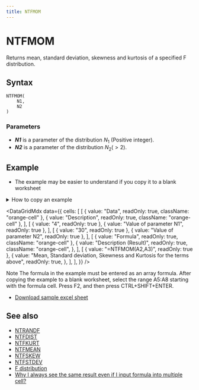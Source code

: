 ```yaml
---
title: NTFMOM
---
```



# NTFMOM

Returns mean, standard deviation, skewness and kurtosis of a specified F distribution.

## Syntax

```excel
NTFMOM(
    N1,
    N2
)
```

### Parameters

- **_N1_** is a parameter of the distribution $N_1$ (Positive integer).
- **_N2_** is a parameter of the distribution $N_2(>2)$.

## Example

- The example may be easier to understand if you copy it to a blank worksheet

<details>
  <summary>How to copy an example</summary>

1.  Create a blank workbook or worksheet.
2.  Select the example in the Help topic.

    **Note**  Do not select the row or column headers.

    ![Selecting an example from Help](./../../assets/functions/HowToCopy.png)

    Selecting an example from Help

3.  Press CTRL+C.
4.  In the worksheet, select cell A1, and press CTRL+V.
5.  To switch between viewing the results and viewing the formulas that return the results, press CTRL+` (grave accent), or on the **Tools** menu, point to **Formula Auditing**, and then click **Formula Auditing Mode**.

</details>

<DataGridMdx
  data={{
    cells: [
      [
        { value: "Data", readOnly: true, className: "orange-cell" },
        { value: "Description", readOnly: true, className: "orange-cell" },
      ],
      [
        { value: "4", readOnly: true },
        { value: "Value of parameter N1", readOnly: true },
      ],
      [
        { value: "30", readOnly: true },
        { value: "Value of parameter N2", readOnly: true },
      ],
      [
        { value: "Formula", readOnly: true, className: "orange-cell" },
        {
          value: "Description (Result)",
          readOnly: true,
          className: "orange-cell",
        },
      ],
      [
        { value: "=NTFMOM(A2,A3)", readOnly: true },
        {
          value:
            "Mean, Standard deviation, Skewness and Kurtosis for the terms above",
          readOnly: true,
        },
      ],
    ],
  }}
/>

Note The formula in the example must be entered as an array formula. After copying the example to a blank worksheet, select the range A5:A8 starting with the formula cell. Press F2, and then press CTRL+SHIFT+ENTER.

- [Download sample excel sheet](https://www.ntrand.com/files/NtRand2.zip)

## See also

- [NTRANDF](../01-random-numbers/01-single-series/05-ntrandf.mdx)
- [NTFDIST](024-ntfdist.mdx)
- [NTFKURT](026-ntfkurt.mdx)
- [NTFMEAN](027-ntfmean.mdx)
- [NTFSKEW](029-ntfskew.mdx)
- [NTFSTDEV](030-ntfstdev.mdx)
- [F distribution](https://www.ntrand.com/f-distribution/)
- [Why I always see the same result even if I input formula into multiple cell?](https://www.ntrand.com/faq/#local_CtrlShiftEnter)
